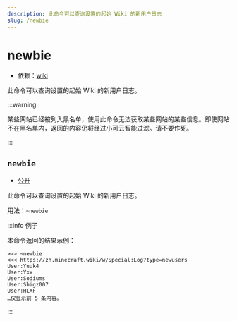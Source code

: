 ```yaml
---
description: 此命令可以查询设置的起始 Wiki 的新用户日志
slug: /newbie
---
```


# newbie

-   依赖：[wiki](wiki)

此命令可以查询设置的起始 Wiki 的新用户日志。

:::warning

某些网站已经被列入黑名单，使用此命令无法获取某些网站的某些信息。即使网站不在黑名单内，返回的内容仍将经过小可云智能过滤。请不要作死。

:::

## `newbie`

-   [公开](permissions)

此命令可以查询设置的起始 Wiki 的新用户日志。

用法：`~newbie`

:::info 例子

本命令返回的结果示例：

```
>>> ~newbie
<<< https://zh.minecraft.wiki/w/Special:Log?type=newusers
User:Yuuk4
User:Yxx
User:Sodiums
User:Shigz007
User:HLXF
…仅显示前 5 条内容。
```

:::

